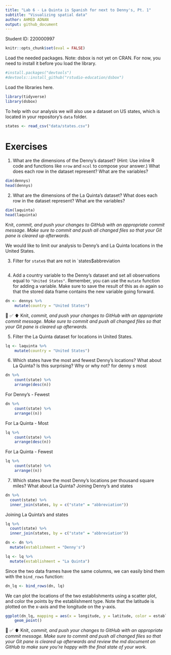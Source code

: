 ```yaml
---
title: "Lab 6 - La Quinta is Spanish for next to Denny's, Pt. 1"
subtitle: "Visualizing spatial data"
author: AHMED ADNAN
output: github_document
---
```


Student ID: 220000997


```r
knitr::opts_chunk$set(eval = FALSE)
```

Load the needed packages. Note: dsbox is not yet on CRAN. For now, you need to install it before you load the library.

```r
#install.packages("devtools")
#devtools::install_github("rstudio-education/dsbox")
```

Load the libraries here.

```r
library(tidyverse)
library(dsbox)
```

To help with our analysis we will also use a dataset on US states, which is located in your repository's `data` folder.
        
```r
states <- read_csv("data/states.csv")
```

# Exercises

1.  What are the dimensions of the Denny's dataset?
    (Hint: Use inline R code and functions like `nrow` and `ncol` to compose your answer.) What does each row in the dataset represent?
    What are the variables?
    
```r
dim(dennys)
head(dennys)
```

2.  What are the dimensions of the La Quinta's dataset?
    What does each row in the dataset represent?
    What are the variables?
    
    
```r
dim(laquinta)
head(laquinta)
```

Knit, *commit, and push your changes to GitHub with an appropriate commit message. Make sure to commit and push all changed files so that your Git pane is cleared up afterwards.*

We would like to limit our analysis to Denny's and La Quinta locations in the United States.

3. Filter for `state`s that are not in `states$abbreviation

```r

```

4.  Add a country variable to the Denny's dataset and set all observations equal to `"United States"`. Remember, you can use the `mutate` function for adding a variable. Make sure to save the result of this as `dn` again so that the stored data frame contains the new variable going forward.

```r
dn <- dennys %>%
    mutate(country = "United States")
```


🧶 ✅ ⬆️ Knit, *commit, and push your changes to GitHub with an appropriate commit message. Make sure to commit and push all changed files so that your Git pane is cleared up afterwards.*

5. Filter the La Quinta dataset for locations in United States.

```r
lq <- laquinta %>%
    mutate(country = "United States")
```

6.  Which states have the most and fewest Denny's locations? What about La Quinta? Is this surprising? Why or why not?
for denny s most
```r
dn %>%
    count(state) %>%
    arrange(desc(n))
```
For Denny's - Fewest

```r
dn %>%
    count(state) %>%
    arrange((n))
```
For La Quinta - Most

```r
lq %>%
    count(state) %>%
    arrange(desc(n))
```
For La Quinta - Fewest

```r
lq %>%
    count(state) %>%
    arrange((n))
```


7. Which states have the most Denny's locations per thousand square miles? What about La Quinta?
Joining Denny's and states
```r
dn %>%
  count(state) %>%
  inner_join(states, by = c("state" = "abbreviation"))
```

Joining La Quinta's and states

```r
lq %>%
  count(state) %>%
  inner_join(states, by = c("state" = "abbreviation"))
```

```r
dn <- dn %>%
  mutate(establishment = "Denny's")
```


``` r
lq <- lq %>%
  mutate(establishment = "La Quinta")
```

Since the two data frames have the same columns, we can easily bind them with the `bind_rows` function:

```r
dn_lq <- bind_rows(dn, lq)
```

We can plot the locations of the two establishments using a scatter plot, and color the points by the establishment type.
Note that the latitude is plotted on the x-axis and the longitude on the y-axis.

```r
ggplot(dn_lq, mapping = aes(x = longitude, y = latitude, color = establishment)) +
    geom_point()
```


🧶 ✅ ⬆️ Knit, *commit, and push your changes to GitHub with an appropriate commit message. Make sure to commit and push all changed files so that your Git pane is cleared up afterwards and review the md document on GitHub to make sure you're happy with the final state of your work.*
